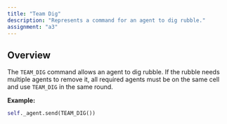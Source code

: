 ```yaml
---
title: "Team Dig"
description: "Represents a command for an agent to dig rubble."
assignment: "a3"
---
```


## Overview

The `TEAM_DIG` command allows an agent to dig rubble.
If the rubble needs multiple agents to remove it, all 
required agents must be on the same cell and use `TEAM_DIG`
in the same round.

**Example:**

```py
self._agent.send(TEAM_DIG())
